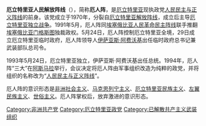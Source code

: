 {{Infobox Political party
| name = 厄立特里亚人民解放阵线 
|native_name = ህዝባዊ ግንባር ሓርነት ኤርትራ<br>hizbawi ginbar harenet ertra
|logo            = [[File:Flag_of_the_EPLF.svg|200px]]
|colorcode       = red
|chairman        = [[伊萨亚斯·阿费沃基|伊萨亚斯·阿费沃基]]<br>[[拉马丹·穆罕默德·努尔|拉马丹·穆罕默德·努尔]]
|foundation      = {{Start date|1970}}
|split           = [[厄立特里亚解放阵线|厄立特里亚解放阵线]]
|dissolution     = {{End date|1994}}
|successor       = [[人民民主与正义阵线|人民民主与正义阵线]]
|headquarters    = [[纳克法_(厄立特里亚)|纳克法]]<br>[[阿斯马拉|阿斯马拉]]
|newspaper       = 《先锋》<br>《Sagem》<br>《Adulis》
<!--|radio           = Dimtsi Hafash-->
|youth_wing      = [[厄立特里亚青年和学生全国联盟|厄立特里亚青年和学生全国联盟]]
|wing1_title = 武装组织
|wing1      = 厄立特里亚人民解放军
|membership_year = 
|membership      = 
|ideology        = [[厄立特里亚民族主义|厄立特里亚民族主义]]<br>[[世俗主义|世俗主义]]<br>[[民族自决|民族自决]]<br>[[左翼民族主义|左翼民族主义]]<br>[[马克思列宁主义|马克思列宁主义]]（1987年以前）<br>[[社会主义|社会主义]]（1987年以前）
|position        = [[极左翼|极左翼]]（1987年以前）
|national        = 
|international   = 
|colors          = 
|website         = 
|footnotes       = 
|country=厄立特里亚
}}{{共产党}}
'''厄立特里亚人民解放阵线'''（{{lang-ti|ህዝባዊ ግንባር ሓርነት ኤርትራ，hizbawi ginbar harenet ertra}}），简称'''厄人阵'''，是[[厄立特里亚|厄立特里亚]]现执政党[[人民民主与正义阵线|人民民主与正义阵线]]的前身。该党成立于1970年，分裂自[[厄立特里亚解放阵线|厄立特里亚解放阵线]]，成立后主导[[厄立特里亚独立战争|厄立特里亚独立战争]]。1991年5月，厄人阵同[[埃塞俄比亚人民革命民主阵线|埃塞俄比亚人民革命民主阵线]]联手推翻[[埃塞俄比亚|埃塞俄比亚]][[门格斯图|门格斯图]]独裁政权。5月24日，厄人阵控制厄立特里亚全境，29日成立厄立特里亚临时政府，厄人阵领导人[[伊萨亚斯·阿费沃基|伊萨亚斯·阿费沃基]]出任临时政府总书记兼武装部队总司令。

1993年5月24日，厄立特里亚独立，伊萨亚斯·阿费沃基出任总统。1994年，厄人阵“三大”在[[阿斯马拉|阿斯马拉]]举行，会议决定将厄人阵由军事组织改造为纯粹的政党，并将组织的名称改为“[[人民民主与正义阵线|人民民主与正义阵线]]”。

厄人阵的意识形态是[[非洲社会主义|非洲社会主义]]、[[马克思列宁主义|马克思列宁主义]]、[[厄立特里亚民族主义|厄立特里亚民族主义]]、[[左翼民族主义|左翼民族主义]]、[[世俗主义|世俗主义]]。厄人阵掌权后，放弃激进的意识形态。
{{厄立特里亚政党}}
[[Category:非洲共产党|Category:非洲共产党]]
[[Category:厄立特里亚政党|Category:厄立特里亚政党]]
[[Category:已解散共产主义武装组织|Category:已解散共产主义武装组织]]